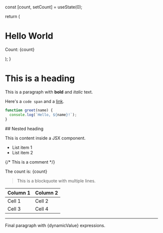 
  const [count, setCount] = useState(0);
  
  return (
    <div>
      <h1>Hello World</h1>
      <p>Count: {count}</p>
    </div>
  );
}

# This is a heading

This is a paragraph with **bold** and *italic* text.

Here's a `code span` and a [link](https://example.com).

```javascript
function greet(name) {
  console.log(`Hello, ${name}!`);
}
```

<CustomComponent prop="value">
  ## Nested heading
  
  This is content inside a JSX component.
  
  - List item 1
  - List item 2
  
  {/* This is a comment */}
  
  <NestedComponent>
    The count is: {count}
  </NestedComponent>
</CustomComponent>

> This is a blockquote
> with multiple lines.

| Column 1 | Column 2 |
|----------|----------|
| Cell 1   | Cell 2   |
| Cell 3   | Cell 4   |

---

Final paragraph with {dynamicValue} expressions.